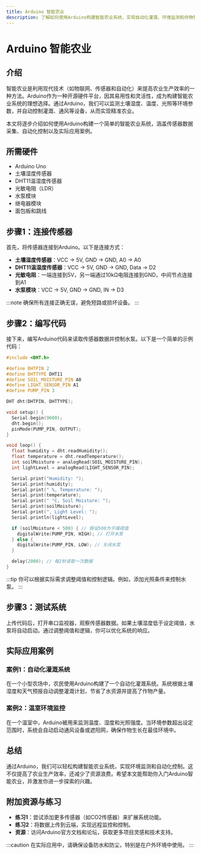 ```yaml
---
title: Arduino 智能农业
description: 了解如何使用Arduino构建智能农业系统，实现自动化灌溉、环境监测和作物管理。
---
```


# Arduino 智能农业

## 介绍

智能农业是利用现代技术（如物联网、传感器和自动化）来提高农业生产效率的一种方法。Arduino作为一种开源硬件平台，因其易用性和灵活性，成为构建智能农业系统的理想选择。通过Arduino，我们可以监测土壤湿度、温度、光照等环境参数，并自动控制灌溉、通风等设备，从而实现精准农业。

本文将逐步介绍如何使用Arduino构建一个简单的智能农业系统，涵盖传感器数据采集、自动化控制以及实际应用案例。

## 所需硬件

- Arduino Uno
- 土壤湿度传感器
- DHT11温湿度传感器
- 光敏电阻（LDR）
- 水泵模块
- 继电器模块
- 面包板和跳线

## 步骤1：连接传感器

首先，将传感器连接到Arduino。以下是连接方式：

- **土壤湿度传感器**：VCC -> 5V, GND -> GND, A0 -> A0
- **DHT11温湿度传感器**：VCC -> 5V, GND -> GND, Data -> D2
- **光敏电阻**：一端连接到5V，另一端通过10kΩ电阻连接到GND，中间节点连接到A1
- **水泵模块**：VCC -> 5V, GND -> GND, IN -> D3

:::note
确保所有连接正确无误，避免短路或损坏设备。
:::

## 步骤2：编写代码

接下来，编写Arduino代码来读取传感器数据并控制水泵。以下是一个简单的示例代码：

```cpp
#include <DHT.h>

#define DHTPIN 2
#define DHTTYPE DHT11
#define SOIL_MOISTURE_PIN A0
#define LIGHT_SENSOR_PIN A1
#define PUMP_PIN 3

DHT dht(DHTPIN, DHTTYPE);

void setup() {
  Serial.begin(9600);
  dht.begin();
  pinMode(PUMP_PIN, OUTPUT);
}

void loop() {
  float humidity = dht.readHumidity();
  float temperature = dht.readTemperature();
  int soilMoisture = analogRead(SOIL_MOISTURE_PIN);
  int lightLevel = analogRead(LIGHT_SENSOR_PIN);

  Serial.print("Humidity: ");
  Serial.print(humidity);
  Serial.print(" %, Temperature: ");
  Serial.print(temperature);
  Serial.print(" °C, Soil Moisture: ");
  Serial.print(soilMoisture);
  Serial.print(", Light Level: ");
  Serial.println(lightLevel);

  if (soilMoisture < 500) { // 假设500为干燥阈值
    digitalWrite(PUMP_PIN, HIGH); // 打开水泵
  } else {
    digitalWrite(PUMP_PIN, LOW); // 关闭水泵
  }

  delay(2000); // 每2秒读取一次数据
}
```

:::tip
你可以根据实际需求调整阈值和控制逻辑。例如，添加光照条件来控制水泵。
:::

## 步骤3：测试系统

上传代码后，打开串口监视器，观察传感器数据。如果土壤湿度低于设定阈值，水泵将自动启动。通过调整阈值和逻辑，你可以优化系统的响应。

## 实际应用案例

### 案例1：自动化灌溉系统

在一个小型农场中，农民使用Arduino构建了一个自动化灌溉系统。系统根据土壤湿度和天气预报自动调整灌溉计划，节省了水资源并提高了作物产量。

### 案例2：温室环境监控

在一个温室中，Arduino被用来监测温度、湿度和光照强度。当环境参数超出设定范围时，系统会自动启动通风设备或遮阳网，确保作物生长在最佳环境中。

## 总结

通过Arduino，我们可以轻松构建智能农业系统，实现环境监测和自动化控制。这不仅提高了农业生产效率，还减少了资源浪费。希望本文能帮助你入门Arduino智能农业，并激发你进一步探索的兴趣。

## 附加资源与练习

- **练习1**：尝试添加更多传感器（如CO2传感器）来扩展系统功能。
- **练习2**：将数据上传到云端，实现远程监控和控制。
- **资源**：访问Arduino官方文档和论坛，获取更多项目灵感和技术支持。

:::caution
在实际应用中，请确保设备防水和防尘，特别是在户外环境中使用。
:::